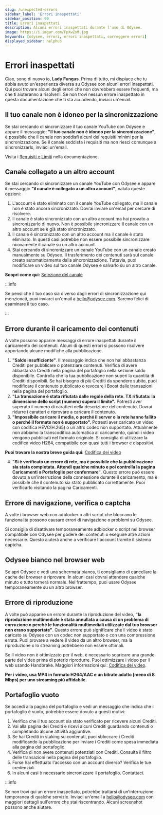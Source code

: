 ```yaml
---
slug: /unexpected-errors
sidebar_label: 'Errori inaspettati'
sidebar_position: 99
title: Errori inaspettati
description: Alcuni errori inaspettati durante l'uso di Odysee.
image: https://i.imgur.com/FpXwZoM.jpg
keywords: [odysee, errori, errori inaspettati, correggere errori]
displayed_sidebar: helphub
---
```


# Errori inaspettati


<FungusCard size="12">
    Ciao, sono di nuovo io, <b>Lady Fungus</b>. Prima di tutto, mi dispiace che tu abbia avuto un'esperienza diversa su Odysee con alcuni errori inaspettati. Qui puoi trovare alcuni degli errori che non dovrebbero essere frequenti, ma che ti aiuteranno a risolverli. Se non trovi nessun errore inaspettato in questa documentazione che ti sta accadendo, inviaci un'email.
</FungusCard>

## Il tuo canale non è idoneo per la sincronizzazione

Se stai cercando di sincronizzare il tuo canale YouTube con Odysee e appare il messaggio: <b>"Il tuo canale non è idoneo per la sincronizzazione"</b>, è possibile che il canale non soddisfi alcuni dei requisiti minimi per la sincronizzazione. Se il canale soddisfa i requisiti ma non riesci comunque a sincronizzarlo, inviaci un'email.

Visita i [Requisiti e Limiti](https://help.odysee.tv/it/category-syncprogram/) nella documentazione.

## Canale collegato a un altro account

Se stai cercando di sincronizzare un canale YouTube con Odysee e appare il messaggio <b>"il canale è collegato a un altro account"</b>, valuta queste opzioni:

1. L'account è stato eliminato con il canale YouTube collegato, ma il canale non è stato ancora sincronizzato. Dovrai inviare un'email per cercare di risolvere.
2. Il canale è stato sincronizzato con un altro account ma hai provato a sincronizzarlo di nuovo. Non è possibile sincronizzare il canale con un altro account se è già stato sincronizzato.
3. Il canale è sincronizzato con un altro account ma il canale è stato eliminato. In questi casi potrebbe non essere possibile sincronizzare nuovamente il canale su un altro account.
4. Stai cercando di sincronizzare un canale YouTube con un canale creato manualmente su Odysee. Il trasferimento dei contenuti sarà sul canale creato automaticamente dalla sincronizzazione. Tuttavia, puoi modificare un video sul tuo canale Odysee e salvarlo su un altro canale.

**Scopri come qui:** [Selezione del canale](https://help.odysee.tv/it/category-uploading/category-fileuploads/settings/)

:::info

Se pensi che il tuo caso sia diverso dagli errori di sincronizzazione qui menzionati, puoi inviarci un'email a hello@odysee.com. Saremo felici di esaminare il tuo caso.

:::

## Errore durante il caricamento dei contenuti

A volte possono apparire messaggi di errore inaspettati durante il caricamento dei contenuti. Alcuni di questi errori si possono risolvere apportando alcune modifiche alla pubblicazione.

1. <b>"Saldo insufficiente"</b>. Il messaggio indica che non hai abbastanza Crediti per pubblicare o potenziare contenuti. Verifica di avere abbastanza Crediti nella pagina del portafoglio nella sezione saldo disponibile. Controlla che la tua pubblicazione non superi la quantità di Crediti disponibili. Se hai bisogno di più Crediti da spendere subito, puoi modificare il contenuto pubblicato o revocare i Boost dalle transazioni nella pagina del portafoglio.
2. <b>"La transazione è stata rifiutata dalle regole della rete. TX rifiutata: la dimensione dello script (numero) supera il limite".</b> Potresti aver superato il numero di caratteri nella descrizione del contenuto. Dovrai ridurre i caratteri e riprovare a caricare il contenuto.
3. <b>"Impossibile caricare il media, o perché il server o la rete hanno fallito o perché il formato non è supportato".</b> Potresti aver caricato un video con codifica HEVC(H.265) o un altro codec non supportato. Attualmente non abbiamo la transcodifica automatica al caricamento, quindi i video vengono pubblicati nel formato originale. Si consiglia di utilizzare la codifica video H264, compatibile con quasi tutti i browser e dispositivi.

**Puoi trovare la nostra breve guida qui:** [Codifica dei video](https://help.odysee.tv/it/category-uploading/category-fileuploads/encoding/)

4. <b>"Si è verificato un errore di rete, ma è possibile che la pubblicazione sia stata completata. Attendi qualche minuto e poi controlla la pagina Caricamenti o Portafoglio per confermare".</b> Questo errore può essere dovuto a un'interruzione della connessione durante il caricamento, ma è possibile che il contenuto sia stato pubblicato correttamente. Puoi verificarlo visitando la pagina Caricamenti.

## Errore di navigazione, verifica o captcha

A volte i browser web con adblocker o altri script che bloccano le funzionalità possono causare errori di navigazione o problemi su Odysee.

Si consiglia di disattivare temporaneamente adblocker o script nel browser compatibile con Odysee per godere dei contenuti o eseguire altre azioni necessarie. Questo aiuterà anche a verificare l'account tramite il sistema captcha.

## Odysee bianco nel browser web

Se apri Odysee e vedi una schermata bianca, ti consigliamo di cancellare la cache del browser e riprovare. In alcuni casi dovrai attendere qualche minuto e tutto tornerà normale. Nel frattempo, puoi usare Odysee temporaneamente su un altro browser.

## Errore di riproduzione

A volte può apparire un errore durante la riproduzione del video, **"la riproduzione multimediale è stata annullata a causa di un problema di corruzione o perché le funzionalità multimediali utilizzate dal tuo browser non erano supportate"**. Questo errore può significare che il video è stato caricato su Odysee con un codec non supportato o con una compressione errata. Puoi provare a vedere il video da un altro browser, ma la riproduzione o lo streaming potrebbero non essere ottimali.

Se il video non è ottimizzato per il web, è necessario scaricare una grande parte del video prima di poterlo riprodurre. Puoi ottimizzare i video per il web usando Handbrake. Maggiori informazioni qui: [Codifica dei video](https://help.odysee.tv/it/category-uploading/category-fileuploads/encoding/).

**Per i video, usa MP4 in formato H264/AAC e un bitrate adatto (meno di 8 Mbps) per uno streaming più affidabile.**

## Portafoglio vuoto

Se accedi alla pagina del portafoglio e vedi un messaggio che indica che il portafoglio è vuoto, potrebbe essere dovuto a questi motivi:

1. Verifica che il tuo account sia stato verificato per ricevere alcuni Crediti.
2. Vai alla pagina dei Crediti e ricevi alcuni Crediti guardando contenuti o completando alcune attività aggiuntive.
3. Se hai Crediti in staking su contenuti, puoi sbloccare i Crediti modificando la pubblicazione per inviare i Crediti come spesa immediata alla pagina del portafoglio.
4. Verifica di non avere contenuti potenziati con Crediti. Consulta il filtro delle transazioni nella pagina del portafoglio.
5. Forse hai effettuato l'accesso con un account diverso? Verifica le tue credenziali.
6. In alcuni casi è necessario sincronizzare il portafoglio. Contattaci.

:::info

Se non trovi qui un errore inaspettato, potrebbe trattarsi di un'interruzione temporanea di qualche servizio. Inviaci un'email a hello@odysee.com con maggiori dettagli sull'errore che stai riscontrando. Alcuni screenshot possono anche aiutare.
